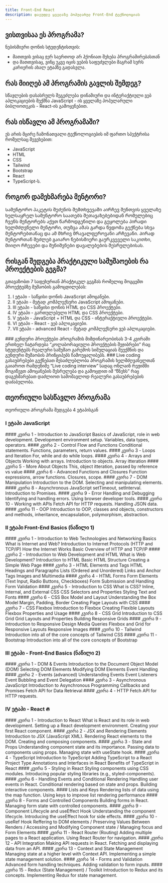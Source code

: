 ```yaml
---
title: Front-End React
description: დაეუფლე ყველაზე პოპულარულ Front-End ტექნოლოგიას
---
```


## ვისთვისაა ეს პროგრამა?
ნებისმიერი დონის სტუდენტისთვის:
- მათთვის ვისაც ჯერ საერთოდ არ ჰქონიათ შეხება პროგრამირებასთან
- და მათთვისაც, ვინც უკვე იცის ვების საფუძვლები მაგრამ სურს კარიერის ახალ ეტაპზე გადასვლა.

## რას მიიღებ ამ პროგრამის გავლის შემდეგ?
სწავლების დასასრულს შეგეძლება დინამიური და ინტერაქტიული ვებ აპლიკაციების შექმნა JavaScript - ის ყველაზე პოპულარული ბიბლიოთეკის - React-ის გამოყენებით.

## რას ისწავლი ამ პროგრამაში?
ეს არის მცირე ჩამონათვალი ტექნოლოგიების იმ ფართო სპექტრისა რომელსაც შევეხებით:

- JavaScript
- HTML
- CSS
- Tailwind
- Bootstrap
- React
- TypeScript-ს.

## როგორ დამეხმარება მენტორი?
Სამენტორო პაკეტის შეძენის შემთხვევაში აირჩევ შენთვის ყველაზე ხელსაყრელ სამენტორო საათებს შეთავაზებებიდან რომელებიც ჩვენს მენტორებს აქვთ წარმოდგენილი და გეყოლება პირადი ხელმძღვნელი მენტორი, თუმცა ამას გარდა წვდომა გექნება სხვა მენტორებთანაც და ამ მხრივ მრავალფეროვანი არჩევანი. Პირად მენტორთან შეძლებ გაიარო ნებისმიერი გაურკვეველი საკითხი, მიიღო რჩევები და შენიშვნები დავალებების შესრულებისას.


## რისგან შედგება პრაქტიკული სამუშაოების რა პროექტების გეგმა?
გთავაზობთ 7 საფეხურიან პრაქტიკულ გეგმას რომელიც მოგცემთ პროექტებზე მუშაობის გამოცდილებას:

1. I ეტაპი - საწყისი დონის JavaScript ამოცანები.
1. II ეტაპი - მეტად კომპლექსური JavaScript ამოცანები.
1. III ეტაპი - საწყისი დონის HTML და CSS პროექტები.
1. IV ეტაპი - გართულებული HTML და CSS პროექტები.
1. V ეტაპი - JavaScript + HTML და CSS - ინტერაქტიული პროექტები.
1. VI ეტაპი - React - ვებ აპლიკაციები.
1. VII ეტაპი - advanced React - მეტად კომპლექსური ვებ აპლიკაციები.

<Callout>
### გუნდური პროექტები
Პროგრამის მიმდინარეობისას 3-4 კვირაში ერთხელ ჩატარდება “კოლაბორაციული პროექტების შეჯიბრები” რაც სტუდენტებს რეალური სამუშაო გარემოს სიმულაციას შეუქმნის და გუნდური მუშაობის პრინციპებს ჩამოუყალიბებს.
</Callout>

<Callout>
### Live coding გასაუბრებები
გექნებათ შესაძლებლობა პროგრამის ხელმძღვანელთან გაიაროთ რამდენიმე “Live coding interview” სადაც ონლაინ რეჟიმში მოგიწევთ ამოცანების შესრულება და გამოცდით იმ “წნეხს” რაც დაგეხმარებათ დაძლიოთ სამომავლოდ რეალური გასაუბრებების დაძაბულობა.

</Callout>



## თეორიული სასწავლო პროგრამა
თეორიული Პროგრამა შედგება 4 ეტაპისგან

### I ეტაპი JavaScript
<div className="grid sm:grid-cols-2 gap-4 mt-6">

<Card>
#### კვირა 1 - Introduction to JavaScript
Basics of JavaScript, role in web development.
Development environment setup.
Variables, data types, operators.
</Card>
<Card>
#### კვირა 2 - Control Flow and Functions
Conditional statements.
Functions, parameters, return values.
</Card>
<Card>
#### კვირა 3 - Loops and Iteration
For, while and do while loops.
</Card>
<Card>
#### კვირა 4 - Arrays and Objects
Working with arrays.
Introduction to objects. Array itteration
</Card>

<Card>
#### კვირა 5 - More About Objects
This, object itteration, passed by reference vs value
</Card>

<Card>
#### კვირა 6 - Advanced Functions and Closures
Function expressions, arrow functions.
Closures, scope.
</Card>

<Card>
#### კვირა 7 - DOM Manipulation
Introduction to the DOM.
Selecting and manipulating elements.
</Card>

<Card>
#### კვირა 8 - Asynchronous JavaScript
setTimeout, setInterval.
Introduction to Promises.
</Card>

<Card>
#### კვირა 9 - Error Handling and Debugging
Identifying and handling errors.
Using browser developer tools.
</Card>

<Card>
#### კვირა 10 - Working with APIs
Fetch API for HTTP requests.
Handling JSON data.
</Card>

<Card>
#### კვირა 11 - OOP
Introduction to OOP, classes and objects, constructors
and methods, inheritance, encapsulation,
polymorphism, abstraction.
</Card>

</div>




### II ეტაპი Front-End Basics (ნაწილი 1)
<div className="grid sm:grid-cols-2 gap-4 mt-6">

<Card>
#### კვირა 1 - Introduction to Web Technologies and Networking Basics
What is Internet and Web?
Introduction to Internet Protocols (HTTP and TCP/IP)
How the Internet Works
Basic Overview of HTTP and TCP/IP
</Card>
<Card>
#### კვირა 2 - Introduction to Web Development and HTML
What is Web Development?
Introduction to HTML
Basic HTML Structure
Creating a Simple Web Page
</Card>
<Card>
#### კვირა 3 - HTML Elements and Tags
HTML Headings and Paragraphs
Lists (Ordered and Unordered)
Links and Anchor Tags
Images and Multimedia
</Card>
<Card>
#### კვირა 4 - HTML Forms
Form Elements (Text Input, Radio Buttons, Checkboxes)
Form Submission and Handling
Form Validation
</Card>

<Card>
#### კვირა 5 - Introduction to CSS
What is CSS?
Inline, Internal, and External CSS
CSS Selectors and Properties
Styling Text and Fonts
</Card>

<Card>
#### კვირა 6 - CSS Box Model and Layout
Understanding the Box Model
Margin, Padding, Border
Creating Page Layouts with CSS
</Card>

<Card>
#### კვირა 7 - CSS Flexbox
Introduction to Flexbox
Creating Flexible Layouts
Flexbox Properties and Usage
</Card>

<Card>
#### კვირა 8 - CSS Grid
Introduction to CSS Grid
Grid Layouts and Properties
Building Responsive Grids
</Card>

<Card>
#### კვირა 9 - Introduction to Responsive Design
Media Queries
Flexbox and Grid for Responsive Layouts
Responsive Images
</Card>

<Card>
#### კვირა 10 - Tailwind
Introduction into all of the core concepts of Tailwind CSS
</Card>

<Card>
#### კვირა 11 - Bootstrap
Introduction into all of the core concepts of Bootstrap
</Card>

</div>





### III ეტაპი - Front-End Basics (ნაწილი 2)
<div className="grid sm:grid-cols-2 gap-4 mt-6">

<Card>
#### კვირა 1 - DOM & Events
Introduction to the Document Object Model (DOM)
Selecting DOM Elements
Modifying DOM Elements
Event Handling
</Card>
<Card>
#### კვირა 2 - Events (advanced)
Understanding Events
Event Listeners
Event Bubbling and Event Delegation
</Card>
<Card>
#### კვირა 3 - Asynchronous JavaScript
Introduction to Asynchronous Programming
Callbacks and Promises
Fetch API for Data Retrieval
</Card>
<Card>
#### კვირა 4 - HTTP
Fetch API for HTTP requests.
</Card>

</div>




### IV ეტაპი - React 🔥
<div className="grid sm:grid-cols-2 gap-4 mt-6">

<Card>
#### კვირა 1 - Introduction to React
What is React and its role in web development.
Setting up a React development environment.
Creating your first React component.
</Card>
<Card>
#### კვირა 2 - JSX and Rendering Elements
Introduction to JSX (JavaScript XML).
Rendering React elements to the DOM.
Creating and composing components.
</Card>
<Card>
#### კვირა 3 - State and Props
Understanding component state and its importance.
Passing data to components using props.
Managing state with useState hook.
</Card>
<Card>
#### კვირა 4 - TypeScript
Introduction to TypeScript
Adding TypeScript to a React Project
Type Annotations and Interfaces in React
Benefits of TypeScript in React
</Card>

<Card>
#### კვირა 5 - Styling in React
Styling components using CSS modules.
Introducing popular styling libraries (e.g., styled-components).
</Card>

<Card>
#### კვირა 6 - Handling Events and Conditional Rendering
Handling user events in React.
Conditional rendering based on state and props.
Building interactive components.
</Card>

<Card>
#### Lists and Keys
Rendering lists of data using the map function.
Using keys to improve list rendering performance
</Card>

<Card>
#### კვირა 8 - Forms and Controlled Components
Building forms in React.
Managing form state with controlled components.
</Card>

<Card>
#### კვირა 9 - Component Lifecycle and useEffect Hook
Understanding the component lifecycle.
Introducing the useEffect hook for side effects.
</Card>

<Card>
#### კვირა 10 - useRef Hook
Reffering to DOM elements / Preserving Values Between Renders / Accessing and Modifying Component state / Managing focus and Form Elements
</Card>

<Card>
#### კვირა 11 - React Router (Routing)
Adding multiple pages to a React application.
Using React Router for navigation.
</Card>

<Card>
#### კვირა 12 - API Integration
Making API requests in React.
Fetching and displaying data from an API.
</Card>


<Card>
#### კვირა 13 - Context and State Management
Managing state at a higher level with Context API.
Implementing a simple state management solution.
</Card>


<Card>
#### კვირა 14 - Forms and Validation
Advanced form handling techniques.
Adding validation to form inputs.
</Card>


<Card>
#### კვირა 15 - Redux (State Management) / Toolkit
Introduction to Redux and its concepts.
Implementing Redux for state management.
</Card>


</div>
